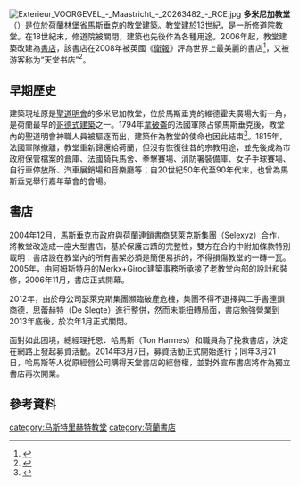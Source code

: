 [[File:Exterieur_VOORGEVEL_-_Maastricht_-_20263482_-_RCE.jpg|thumb]]
'''多米尼加教堂'''（{{lang-nl|Dominicanenkerk}}）是位於[[荷蘭|荷蘭]][[林堡省_(荷蘭)|林堡省]][[馬斯垂克|馬斯垂克]]的教堂建築。教堂建於13世紀，是一所修道院教堂。在18世紀末，修道院被關閉，建築也先後作為各種用途。2006年起，教堂建築改建為[[書店|書店]]，該書店在2008年被英國《[[衛報|衛報]]》評為世界上最美麗的書店<ref>{{cite news |title=Top shelves |url=https://www.theguardian.com/books/2008/jan/11/bestukbookshops |accessdate=2021-03-05 |agency=[[衛報|衛報]] |archive-date=2013-10-31 |archive-url=https://web.archive.org/web/20131031070704/https://www.theguardian.com/books/2008/jan/11/bestukbookshops |dead-url=no }}</ref>，又被游客称为“天堂书店”<ref>{{cite news |title=荷兰马斯特里赫特的“天堂书店” |url=http://www.xinhuanet.com/culture/2019-04/23/c_1124402683.htm}}</ref>。

==早期歷史==
建築現址原是[[聖道明會|聖道明會]]的多米尼加教堂，位於馬斯垂克的維德霍夫廣場大街一角，是荷蘭最早的[[哥德式建築|哥德式建築]]之一。1794年[[拿破崙|拿破崙]]的法國軍隊占領馬斯垂克後，教堂內的聖道明會神職人員被驅逐而出，建築作為教堂的使命也因此結束<ref>{{cite web |title=到荷蘭必訪！英國《衛報》評為世界最美書店，百年教堂變身「天堂書店」讓人彷彿置身電影場景啊！ |url=https://www.marieclaire.com.tw/lifestyle/book/41896?atcr=71c739 |website=marie claire |accessdate=2021-03-05}}</ref>。1815年，法國軍隊撤離，教堂重新歸還給荷蘭，但沒有恢復往昔的宗教用途，並先後成為市政府保管檔案的倉庫、法國騎兵馬舍、拳擊賽場、消防署裝備庫、女子手球賽場、自行車停放所、汽車展銷場和音樂廳等；自20世紀50年代至90年代末，也曾為馬斯垂克舉行嘉年華會的會場。

==書店==
2004年12月，馬斯垂克市政府與荷蘭連鎖書商瑟萊克斯集團（Selexyz）合作，將教堂改造成一座大型書店，基於保護古蹟的完整性，雙方在合約中附加條款特別載明：書店設在教堂內的所有書架必須是簡便易拆的，不得損傷教堂的一磚一瓦。2005年，由阿姆斯特丹的Merkx+Girod建築事務所承接了老教堂內部的設計和裝修，2006年11月，書店正式開幕。

2012年，由於母公司瑟萊克斯集團瀕臨破產危機，集團不得不選擇與二手書連鎖商德．思蕾赫特（De Slegte）進行整併，然而未能扭轉局面，書店勉強營業到2013年底後，於次年1月正式關閉。

面對如此困境，總經理托恩．哈馬斯（Ton Harmes）和職員為了挽救書店，決定在網路上發起募資活動。2014年3月7日，募資活動正式開始進行；同年3月21日，哈馬斯等人從原經營公司購得天堂書店的經營權，並對外宣布書店將作為獨立書店再次開業。

{{Gallery
|title=
|width=200
|height=150
|align=center
|File:Boekhandel Dominicanen - panoramio (3).jpg|
|File:Interieur, bovenaanzicht van het koor met koffiebar, gezien vanaf de tweede verdieping van het grote zwarte boekenmeubel - Maastricht - 20532489 - RCE.jpg|
|File:Interieur, overzicht richting het schip met het grote zwarte boekmeubel, gezien vanuit de noordelijke zijbeuk - Maastricht - 20532503 - RCE.jpg|
}}

==參考資料==
{{reflist}}

[[category:马斯特里赫特教堂|category:马斯特里赫特教堂]]
[[category:荷蘭書店|category:荷蘭書店]]